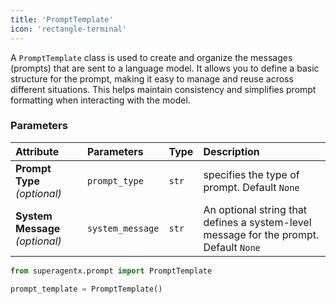 ```yaml
---
title: 'PromptTemplate'
icon: 'rectangle-terminal'
---
```


A `PromptTemplate` class is used to create and organize the messages (prompts) that are sent to a language model.
It allows you to define a basic structure for the prompt, making it easy to manage and reuse across different situations.
This helps maintain consistency and simplifies prompt formatting when interacting with the model.

### Parameters
| Attribute                          | Parameters        |Type          | Description                                                                          |
| :--------------------              | :---------------- | :------      | :-------------------------------------                                               |
| **Prompt Type** _(optional)_       |`prompt_type`      | `str`        | specifies the type of prompt. Default `None`                                         |
| **System Message**  _(optional)_   |`system_message`   | `str`        | An optional string that defines a system-level message for the prompt. Default `None`|


```python
from superagentx.prompt import PromptTemplate

prompt_template = PromptTemplate()
```